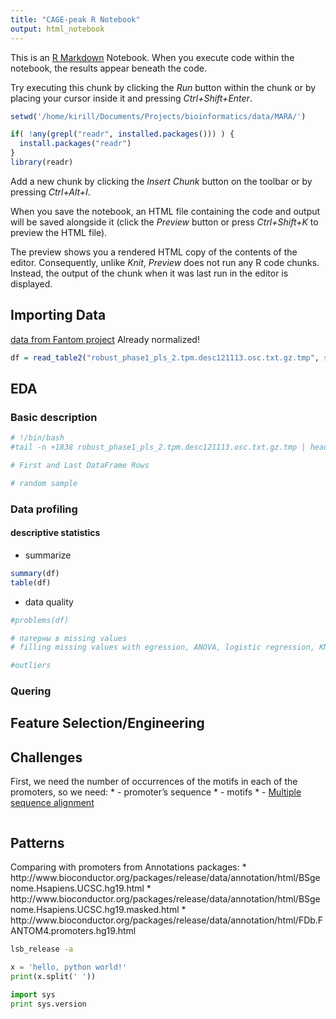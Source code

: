 ```yaml
---
title: "CAGE-peak R Notebook"
output: html_notebook
---
```


This is an [R Markdown](http://rmarkdown.rstudio.com) Notebook. When you execute code within the notebook, the results appear beneath the code. 

Try executing this chunk by clicking the *Run* button within the chunk or by placing your cursor inside it and pressing *Ctrl+Shift+Enter*. 

```r
setwd('/home/kirill/Documents/Projects/bioinformatics/data/MARA/')

if( !any(grepl("readr", installed.packages())) ) {
  install.packages("readr")
}
library(readr)
```

Add a new chunk by clicking the *Insert Chunk* button on the toolbar or by pressing *Ctrl+Alt+I*.

When you save the notebook, an HTML file containing the code and output will be saved alongside it (click the *Preview* button or press *Ctrl+Shift+K* to preview the HTML file).

The preview shows you a rendered HTML copy of the contents of the editor. Consequently, unlike *Knit*, *Preview* does not run any R code chunks. Instead, the output of the chunk when it was last run in the editor is displayed.

## Importing Data
[data from Fantom project](http://fantom.gsc.riken.jp/5/datafiles/phase2.0/extra/CAGE_peaks/hg19.cage_peak_phase1and2combined_tpm_ann.osc.txt.gz)
Already normalized!
```r
df = read_table2("robust_phase1_pls_2.tpm.desc121113.osc.txt.gz.tmp", skip=1837, n_max = 10)
```

## EDA
### Basic description
```r
# !/bin/bash
#tail -n +1838 robust_phase1_pls_2.tpm.desc121113.osc.txt.gz.tmp | head -n 1

# First and Last DataFrame Rows

# random sample
```
### Data profiling
#### descriptive statistics
* summarize
```r
summary(df)
table(df)
```
* data quality
```r
#problems(df)

# патерны в missing values
# filling missing values with egression, ANOVA, logistic regression, KNN or another modelling technique

#outliers
```

### Quering

## Feature Selection/Engineering

## Challenges
First, we need the number of occurrences of the motifs in each of the promoters, so we need:
* - promoter's sequence
* - motifs
* - [Multiple sequence alignment](https://en.wikipedia.org/wiki/Multiple_sequence_alignment)
```r

```

## Patterns
Comparing with promoters from Annotations packages:
* http://www.bioconductor.org/packages/release/data/annotation/html/BSgenome.Hsapiens.UCSC.hg19.html
* http://www.bioconductor.org/packages/release/data/annotation/html/BSgenome.Hsapiens.UCSC.hg19.masked.html
* http://www.bioconductor.org/packages/release/data/annotation/html/FDb.FANTOM4.promoters.hg19.html


```bash
lsb_release -a
```

```python
x = 'hello, python world!'
print(x.split(' '))

import sys
print sys.version
```